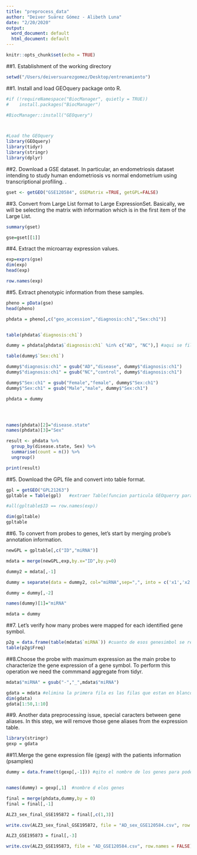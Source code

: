 ```yaml
---
title: "preprocess_data"
author: "Deiver Suárez Gómez - Alibeth Luna"
date: "2/20/2020"
output:
  word_document: default
  html_document: default
---
```



```r
knitr::opts_chunk$set(echo = TRUE)
```

##1. Establishment of the working directory

```r

setwd("/Users/deiversuarezgomez/Desktop/entrenamiento")  
```

##1. Install and load GEOquery package onto R.

```r
#if (!requireNamespace("BiocManager", quietly = TRUE))
#    install.packages("BiocManager")

#BiocManager::install("GEOquery")



#Load the GEOquery
library(GEOquery)
library(tidyr)
library(stringr)
library(dplyr)
```

##2. Download a GSE dataset. In particular, an endometriosis dataset intending to study human endometriosis vs normal endometrium using transcriptional profiling.
.
```r
gset <- getGEO("GSE120584", GSEMatrix =TRUE, getGPL=FALSE) 
```

##3. Convert from Large List format to Large ExpressionSet. Basically, we will be selecting the matrix with information which is in the first item of the Large List.

```r
summary(gset)

gse=gset[[1]]
```

##4. Extract the microarray expression values.
```r
exp=exprs(gse)
dim(exp)
head(exp)

row.names(exp)
```

##5. Extract phenotypic information from these samples.
```r
pheno = pData(gse)
head(pheno)

phdata = pheno[,c("geo_accession","diagnosis:ch1","Sex:ch1")]


table(phdata$`diagnosis:ch1`)

dummy = phdata[phdata$`diagnosis:ch1` %in% c("AD", "NC"),] #aqui se filtra por ALN y control

table(dummy$`Sex:ch1`)

dummy$"diagnosis:ch1" = gsub("AD","disease", dummy$"diagnosis:ch1")
dummy$"diagnosis:ch1" = gsub("NC","control", dummy$"diagnosis:ch1")

dummy$"Sex:ch1" = gsub("Female","female", dummy$"Sex:ch1")
dummy$"Sex:ch1" = gsub("Male","male", dummy$"Sex:ch1")

phdata = dummy




names(phdata)[2]="disease.state"
names(phdata)[3]="Sex"
```

```r
result <- phdata %>%
  group_by(disease.state, Sex) %>%
  summarise(count = n()) %>%
  ungroup()

print(result)
```

##5. Download the GPL file and convert into table format.
```r

gpl = getGEO("GPL21263")
gpltable = Table(gpl)   #extraer Table(funcion particula GEOquerry para extraer la tabla gpl)

#all(gpltable$ID == row.names(exp))

dim(gpltable)         
gpltable
```

##6. To convert from probes to genes, let's start by merging probe's annotation information.
```r
newGPL = gpltable[,c("ID","miRNA")]

mdata = merge(newGPL,exp,by.x="ID",by.y=0)

dummy2 = mdata[,-1]

dummy = separate(data = dummy2, col="miRNA",sep=",", into = c('x1','x2'),remove = TRUE)

dummy = dummy[,-2]

names(dummy)[1]="miRNA"

mdata = dummy
```


##7. Let's verify how many probes were mapped for each identified gene symbol.
```r
p2g = data.frame(table(mdata$`miRNA`)) #cuanto de esos genesimbol se repiten
table(p2g$Freq)
```

##8.Choose the probe with maximum expression as the main probe to characterize the gene expression of a gene symbol. To perform this operation we need the commmand aggregate from tidyr.
```r
mdata$"miRNA" = gsub("-","_",mdata$"miRNA")

gdata = mdata #elimina la primera fila es las filas que estan en blanco 
dim(gdata)
gdata[1:50,1:10]
```

##9. Another data preprocessing issue, special caracters between gene aliases. In this step, we will remove those gene aliases from the expression table.
```r
library(stringr)
gexp = gdata
```


##11.Merge the gene expression file (gexp) with the patients information (psamples)
```r

dummy = data.frame(t(gexp[,-1])) #qito el nombre de los genes para poder hacer la transpuesta


names(dummy) = gexp[,1]  #nombre d elos genes

final = merge(phdata,dummy,by = 0)
final = final[,-1]

```


```r
ALZ3_sex_final_GSE195872 = final[,c(1,3)]

write.csv(ALZ3_sex_final_GSE195872, file = "AD_sex_GSE120584.csv", row.names = FALSE)
```



```r
ALZ3_GSE195873 = final[,-3]

write.csv(ALZ3_GSE195873, file = "AD_GSE120584.csv", row.names = FALSE)
```


